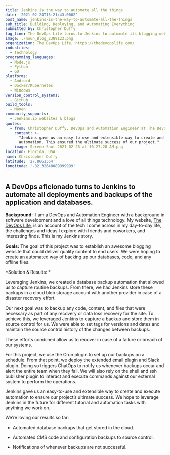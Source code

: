 ```yaml
---
title: Jenkins is the way to automate all the things
date: '2021-02-24T15:21:43.000Z'
post_name: jenkins-is-the-way-to-automate-all-the-things
sub_title: Building, Deploying, and Automating Everything
submitted_by: Christopher Duffy
tag_line: The DevOps Life turns to Jenkins to automate its blogging website.
image: ./noun_Blog_2389123.png
organization: The DevOps Life, https://thedevopslife.com/
industries:
  - Technology
programming_languages:
  - Node.js
  - Python
  - GO
platforms:
  - Android
  - Docker/Kubernetes
  - Windows
version_control_systems:
  - GitHub
build_tools:
  - Maven
community_supports:
  - Jenkins.io websites & blogs
quotes:
  - from: Christopher Duffy, DevOps and Automation Engineer at The DevOps Life
    content: >-
      "Jenkins gave us an easy to use and extensible way to create and execute
      automation. This ensured the ultimate success of our project."
    image: Screen-Shot-2021-02-26-at-10.27.28-AM.png
location: Florida, USA
name: Christopher Duffy
latitude: '27.8661364'
longitude: '-82.32648089999999'
---
```

## A DevOps aficionado turns to Jenkins to automate all deployments and backups of the application and databases.

**Background:**  I am a DevOps and Automation Engineer with a background in software development and a love of all things technology. My website, [The DevOps Life](https://thedevopslife.com/), is an account of the tech I come across in my day-to-day life, the challenges and ideas I explore with friends and coworkers, and interesting finds. This is my Jenkins story.

**Goals:** The goal of this project was to establish an awesome blogging website that could deliver quality content to end users. We were hoping to create an automated way of backing up our databases, code, and any offline files.

<Testimonal idx="0" />

\*Solution & Results: \*

Leveraging Jenkins, we created a database backup automation that allowed us to capture routine backups. From there, we had Jenkins store these backups in a cloud blob storage account with another provider in case of a disaster recovery effort.

Our next goal was to backup any code, content, and files that were necessary as part of any recovery or data loss recovery for the site. To achieve this, we leveraged Jenkins to capture a backup and store them in source control for us. We were able to set tags for versions and dates and maintain the source control history of the changes between backups.

These efforts combined allow us to recover in case of a failure or breach of our systems.

For this project, we use the Cron plugin to set up our backups on a schedule. From that point, we deploy the extended email plugin and Slack plugin. Doing so triggers ChatOps to notify us whenever backups occur and alert the entire team when they fail. We will also rely on the shell and ssh publisher plugin to interact and execute commands against our external system to perform the operations.

Jenkins gave us an easy-to-use and extensible way to create and execute automation to ensure our project’s ultimate success. We hope to leverage Jenkins in the future for different tutorial and automation tasks with anything we work on.

We’re loving our results so far:

-   Automated database backups that get stored in the cloud.

-   Automated CMS code and configuration backups to source control.

-   Notifications of whenever backups are not successful.
